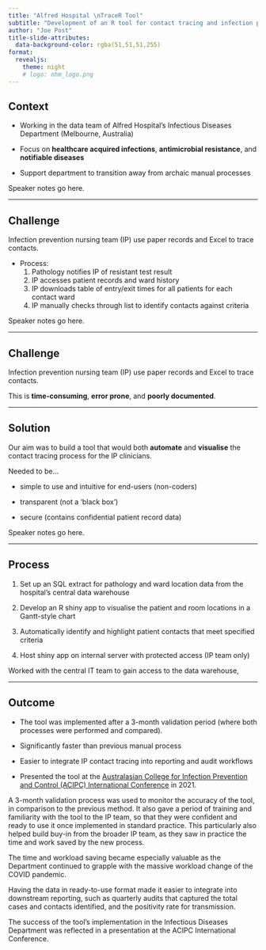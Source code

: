 ```yaml
---
title: "Alfred Hospital \nTraceR Tool"
subtitle: "Development of an R tool for contact tracing and infection prevention"
author: "Joe Post"
title-slide-attributes:
  data-background-color: rgba(51,51,51,255)
format: 
  revealjs:
    theme: night
    # logo: nhm_logo.png
---
```


## Context {background-color=rgba(51,51,51,255)}

-   Working in the data team of Alfred Hospital's Infectious Diseases Department (Melbourne, Australia)

-   Focus on **healthcare acquired infections**, **antimicrobial resistance**, and **notifiable diseases**

-   Support department to transition away from archaic manual processes

::: {.notes}
Speaker notes go here.
:::

---

## Challenge {background-color=rgba(51,51,51,255)}

Infection prevention nursing team (IP) use paper records and Excel to trace contacts.

::: incremental
-   Process:
    1.  Pathology notifies IP of resistant test result
    2.  IP accesses patient records and ward history
    3.  IP downloads table of entry/exit times for all patients for each contact ward
    4.  IP manually checks through list to identify contacts against criteria

:::

::: {.notes}
Speaker notes go here.
:::

---

## Challenge {background-color=rgba(51,51,51,255)}

Infection prevention nursing team (IP) use paper records and Excel to trace contacts.

\n \n 

This is **time-consuming**, **error prone**, and **poorly documented**.

---

## Solution {background-color=rgba(51,51,51,255)}

Our aim was to build a tool that would both **automate** and **visualise** the contact tracing process for the IP clinicians.

Needed to be... 

-   simple to use and intuitive for end-users (non-coders)

-   transparent (not a 'black box')

-   secure (contains confidential patient record data)

::: {.notes}
Speaker notes go here.
:::

---

## Process {background-color=rgba(51,51,51,255)}

1.    Set up an SQL extract for pathology and ward location data from the hospital's central data warehouse 

2.    Develop an R shiny app to visualise the patient and room locations in a Gantt-style chart

3.    Automatically identify and highlight patient contacts that meet specified criteria 

4.    Host shiny app on internal server with protected access (IP team only)

::: {.notes}

Worked with the central IT team to gain access to the data warehouse, 

:::

---

## Outcome {background-color=rgba(51,51,51,255)}
::: incremental
-   The tool was implemented after a 3-month validation period (where both processes were performed and compared).  

-   Significantly faster than previous manual process

-   Easier to integrate IP contact tracing into reporting and audit workflows 

-   Presented the tool at the [Australasian College for Infection Prevention and Control (ACIPC) International Conference](https://acipcconference.com.au/events/two-heads-are-better-than-one-collaboration-and-implementation-of-novel-data-analytics-for-rapid-outbreak-detection-in-a-large-victorian-healthcare-facility/) in 2021. 
:::

::: {.notes}

A 3-month validation process was used to monitor the accuracy of the tool, in comparison to the previous method. It also gave a period of training and familiarity with the tool to the IP team, so that they were confident and ready to use it once implemented in standard practice. This particularly also helped build buy-in from the broader IP team, as they saw in practice the time and work saved by the new process. 

The time and workload saving became especially valuable as the Department continued to grapple with the massive workload change of the COVID pandemic.

Having the data in ready-to-use format made it easier to integrate into downstream reporting, such as quarterly audits that captured the total cases and contacts identified, and the positivity rate for transmission. 

The success of the tool's implementation in the Infectious Diseases Department was reflected in a presentation at the ACIPC International Conference. 

:::